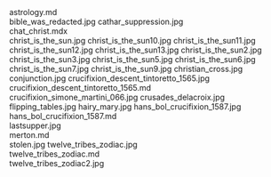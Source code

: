     
<div className="w-full md:max-w-[80rem] float-right italic">
	<MD_astrology_md />
	astrology.md
</div>
<PopImage className="sm:float-right clear-right m-auto sm:m-1 sm:ml-4" src={JPG_bible_was_redacted_jpg} width={384} alt="bible_was_redacted.jpg">
	bible_was_redacted.jpg
</PopImage>
<PopImage className="sm:float-left clear-left m-auto sm:m-1 sm:mr-4" src={JPG_cathar_suppression_jpg} width={384} alt="cathar_suppression.jpg">
	cathar_suppression.jpg
</PopImage>
<div className="w-full md:max-w-[80rem] float-right italic">
	<MDX_chat_christ_mdx />
	chat_christ.mdx
</div>
<PopImage className="sm:float-right clear-right m-auto sm:m-1 sm:ml-4" src={JPG_christ_is_the_sun_jpg} width={384} alt="christ_is_the_sun.jpg">
	christ_is_the_sun.jpg
</PopImage>
<PopImage className="sm:float-left clear-left m-auto sm:m-1 sm:mr-4" src={JPG_christ_is_the_sun10_jpg} width={384} alt="christ_is_the_sun10.jpg">
	christ_is_the_sun10.jpg
</PopImage>
<PopImage className="sm:float-right clear-right m-auto sm:m-1 sm:ml-4" src={JPG_christ_is_the_sun11_jpg} width={384} alt="christ_is_the_sun11.jpg">
	christ_is_the_sun11.jpg
</PopImage>
<PopImage className="sm:float-left clear-left m-auto sm:m-1 sm:mr-4" src={JPG_christ_is_the_sun12_jpg} width={384} alt="christ_is_the_sun12.jpg">
	christ_is_the_sun12.jpg
</PopImage>
<PopImage className="sm:float-right clear-right m-auto sm:m-1 sm:ml-4" src={JPG_christ_is_the_sun13_jpg} width={384} alt="christ_is_the_sun13.jpg">
	christ_is_the_sun13.jpg
</PopImage>
<PopImage className="sm:float-left clear-left m-auto sm:m-1 sm:mr-4" src={JPG_christ_is_the_sun2_jpg} width={384} alt="christ_is_the_sun2.jpg">
	christ_is_the_sun2.jpg
</PopImage>
<PopImage className="sm:float-right clear-right m-auto sm:m-1 sm:ml-4" src={JPG_christ_is_the_sun3_jpg} width={384} alt="christ_is_the_sun3.jpg">
	christ_is_the_sun3.jpg
</PopImage>
<PopImage className="sm:float-left clear-left m-auto sm:m-1 sm:mr-4" src={JPG_christ_is_the_sun5_jpg} width={384} alt="christ_is_the_sun5.jpg">
	christ_is_the_sun5.jpg
</PopImage>
<PopImage className="sm:float-right clear-right m-auto sm:m-1 sm:ml-4" src={JPG_christ_is_the_sun6_jpg} width={384} alt="christ_is_the_sun6.jpg">
	christ_is_the_sun6.jpg
</PopImage>
<PopImage className="sm:float-left clear-left m-auto sm:m-1 sm:mr-4" src={JPG_christ_is_the_sun7_jpg} width={384} alt="christ_is_the_sun7.jpg">
	christ_is_the_sun7.jpg
</PopImage>
<PopImage className="sm:float-right clear-right m-auto sm:m-1 sm:ml-4" src={JPG_christ_is_the_sun9_jpg} width={384} alt="christ_is_the_sun9.jpg">
	christ_is_the_sun9.jpg
</PopImage>
<PopImage className="sm:float-left clear-left m-auto sm:m-1 sm:mr-4" src={JPG_christian_cross_jpg} width={384} alt="christian_cross.jpg">
	christian_cross.jpg
</PopImage>
<PopImage className="sm:float-right clear-right m-auto sm:m-1 sm:ml-4" src={JPG_conjunction_jpg} width={384} alt="conjunction.jpg">
	conjunction.jpg
</PopImage>
<PopImage className="sm:float-left clear-left m-auto sm:m-1 sm:mr-4" src={JPG_crucifixion_descent_tintoretto_1565_jpg} width={384} alt="crucifixion_descent_tintoretto_1565.jpg">
	crucifixion_descent_tintoretto_1565.jpg
</PopImage>
<div className="w-full md:max-w-[80rem] float-right italic">
	<MD_crucifixion_descent_tintoretto_1565_md />
	crucifixion_descent_tintoretto_1565.md
</div>
<PopImage className="sm:float-right clear-right m-auto sm:m-1 sm:ml-4" src={JPG_crucifixion_simone_martini_066_jpg} width={384} alt="crucifixion_simone_martini_066.jpg">
	crucifixion_simone_martini_066.jpg
</PopImage>
<PopImage className="sm:float-left clear-left m-auto sm:m-1 sm:mr-4" src={JPG_crusades_delacroix_jpg} width={384} alt="crusades_delacroix.jpg">
	crusades_delacroix.jpg
</PopImage>
<PopImage className="sm:float-right clear-right m-auto sm:m-1 sm:ml-4" src={JPG_flipping_tables_jpg} width={384} alt="flipping_tables.jpg">
	flipping_tables.jpg
</PopImage>
<PopImage className="sm:float-left clear-left m-auto sm:m-1 sm:mr-4" src={JPG_hairy_mary_jpg} width={384} alt="hairy_mary.jpg">
	hairy_mary.jpg
</PopImage>
<PopImage className="sm:float-right clear-right m-auto sm:m-1 sm:ml-4" src={JPG_hans_bol_crucifixion_1587_jpg} width={384} alt="hans_bol_crucifixion_1587.jpg">
	hans_bol_crucifixion_1587.jpg
</PopImage>
<div className="w-full md:max-w-[80rem] float-right italic">
	<MD_hans_bol_crucifixion_1587_md />
	hans_bol_crucifixion_1587.md
</div>
<PopImage className="sm:float-left clear-left m-auto sm:m-1 sm:mr-4" src={JPG_lastsupper_jpg} width={384} alt="lastsupper.jpg">
	lastsupper.jpg
</PopImage>
<div className="w-full md:max-w-[80rem] float-right italic">
	<MD_merton_md />
	merton.md
</div>
<PopImage className="sm:float-right clear-right m-auto sm:m-1 sm:ml-4" src={JPG_stolen_jpg} width={384} alt="stolen.jpg">
	stolen.jpg
</PopImage>
<PopImage className="sm:float-left clear-left m-auto sm:m-1 sm:mr-4" src={JPG_twelve_tribes_zodiac_jpg} width={384} alt="twelve_tribes_zodiac.jpg">
	twelve_tribes_zodiac.jpg
</PopImage>
<div className="w-full md:max-w-[80rem] float-right italic">
	<MD_twelve_tribes_zodiac_md />
	twelve_tribes_zodiac.md
</div>
<PopImage className="sm:float-right clear-right m-auto sm:m-1 sm:ml-4" src={JPG_twelve_tribes_zodiac2_jpg} width={384} alt="twelve_tribes_zodiac2.jpg">
	twelve_tribes_zodiac2.jpg
</PopImage>
